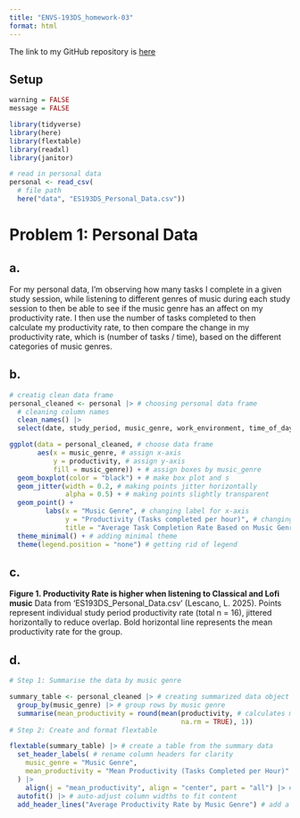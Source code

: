 ```yaml
---
title: "ENVS-193DS_homework-03"
format: html
---
```


The link to my GitHub repository is [here](https://github.com/lperusa7/ENVS-193DS_homework-03)

## Setup

```r
warning = FALSE
message = FALSE

library(tidyverse)
library(here)
library(flextable)
library(readxl)
library(janitor)

# read in personal data
personal <- read_csv(
  # file path
  here("data", "ES193DS_Personal_Data.csv"))
```

# Problem 1: Personal Data

## a. 

For my personal data, I'm observing how many tasks I complete in a given study session, while listening to different genres of music during each study session to then be able to see if the music genre has an affect on my productivity rate. I then use the number of tasks completed to then calculate my productivity rate, to then compare the change in my productivity rate, which is (number of tasks / time), based on the different categories of music genres.

## b.


```r
# creatig clean data frame
personal_cleaned <- personal |> # choosing personal data frame
  # cleaning column names
  clean_names() |>
  select(date, study_period, music_genre, work_environment, time_of_day, sleep, productivity)
```

```r
ggplot(data = personal_cleaned, # choose data frame
       aes(x = music_genre, # assign x-axis
           y = productivity, # assign y-axis
           fill = music_genre)) + # assign boxes by music_genre
  geom_boxplot(color = "black") + # make box plot and s
  geom_jitter(width = 0.2, # making points jitter horizontally
              alpha = 0.5) + # making points slightly transparent
  geom_point() +
         labs(x = "Music Genre", # changing label for x-axis
              y = "Productivity (Tasks completed per hour)", # changing label for y-axis
              title = "Average Task Completion Rate Based on Music Genre") + # adding title name
  theme_minimal() + # adding minimal theme
  theme(legend.position = "none") # getting rid of legend
```

## c.

**Figure 1. Productivity Rate is higher when listening to Classical and Lofi music**
Data from 'ES193DS_Personal_Data.csv' (Lescano, L. 2025).
Points represent individual study period productivity rate (total n = 16), jittered horizontally to reduce overlap. Bold horizontal line represents the mean productivity rate for the group.

## d.

```r
# Step 1: Summarise the data by music genre

summary_table <- personal_cleaned |> # creating summarized data object
  group_by(music_genre) |> # group rows by music genre
  summarise(mean_productivity = round(mean(productivity, # calculates mean within each group
                                           na.rm = TRUE), 1))
# Step 2: Create and format flextable

flextable(summary_table) |> # create a table from the summary data
  set_header_labels( # rename column headers for clarity
    music_genre = "Music Genre",
    mean_productivity = "Mean Productivity (Tasks Completed per Hour)"
  ) |> 
    align(j = "mean_productivity", align = "center", part = "all") |> #center values in productivity column
  autofit() |> # auto-adjust column widths to fit content
  add_header_lines("Average Productivity Rate by Music Genre") # add a custom title above the table
```

